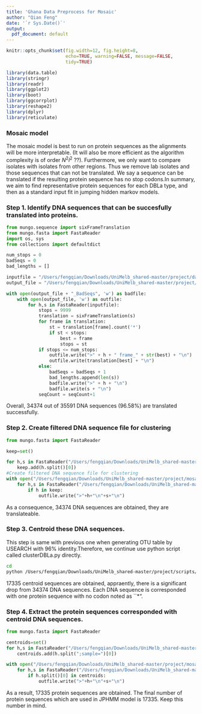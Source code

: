 ```yaml
---
title: 'Ghana Data Preprocess for Mosaic'
author: "Qian Feng"
date: '`r Sys.Date()`'
output:
  pdf_document: default
---
```


```r
knitr::opts_chunk$set(fig.width=12, fig.height=8,
                      echo=TRUE, warning=FALSE, message=FALSE,
                      tidy=TRUE)
```


```r
library(data.table)
library(stringr)
library(readr)
library(ggplot2)
library(boot)
library(ggcorrplot)
library(reshape2)
library(dplyr)
library(reticulate)
```

### Mosaic model
The mosaic model is best to run on protein sequences as the alignments will be more interpretable. (It will also be more efficient as the algorithm complexity is of order $N^2 l^2$ ??). Furthermore, we only want to compare isolates with isolates from other regions. Thus we remove lab isolates and those sequences that can not be translated. We say a sequence can be translated if the resulting protein sequence has no stop codons.In summary, we aim to find representative protein sequences for each DBLa type, and then as a standard input fit in jumping hidden markov models.


### Step 1. Identify DNA sequences that can be succesfully translated into proteins.

```python
from mungo.sequence import sixFrameTranslation
from mungo.fasta import FastaReader
import os, sys
from collections import defaultdict

num_stops = 0
badSeqs = 0
bad_lengths = []

inputfile = "/Users/fengqian/Downloads/UniMelb_shared-master/project/data/pilot_upper.fasta"
output_file = "/Users/fengqian/Downloads/UniMelb_shared-master/project/mosaic_data/Protein_pilot_upper.fasta"

with open(output_file + "_BadSeqs", 'w') as badfile:
    with open(output_file, 'w') as outfile:
        for h,s in FastaReader(inputfile):
            stops = 9999
            translation = sixFrameTranslation(s)
            for frame in translation:
                st = translation[frame].count('*')
                if st < stops:
                    best = frame
                    stops = st
            if stops <= num_stops:
                outfile.write(">" + h + " frame_" + str(best) + "\n")
                outfile.write(translation[best] + "\n")
            else:
                badSeqs = badSeqs + 1
                bad_lengths.append(len(s))
                badfile.write(">" + h + "\n")
                badfile.write(s + "\n")
            seqCount = seqCount+1
```

Overall, 34374 out of 35591 DNA sequences (96.58%) are translated successfully.


### Step 2.  Create filtered DNA sequence file for clustering

```python
from mungo.fasta import FastaReader

keep=set()

for h,s in FastaReader("/Users/fengqian/Downloads/UniMelb_shared-master/project/mosaic_data/Protein_pilot_upper.fasta"):
    keep.add(h.split()[0])
#Create filtered DNA sequence file for clustering
with open("/Users/fengqian/Downloads/UniMelb_shared-master/project/mosaic_data/DNA_translateable_pilot_upper.fasta", 'w') as outfile:
    for h,s in FastaReader("/Users/fengqian/Downloads/UniMelb_shared-master/project/data/pilot_upper.fasta"):
        if h in keep:
            outfile.write(">"+h+"\n"+s+"\n")
```
As a consequence, 34374 DNA sequences are obtained, they are translateable.


### Step 3.  Centroid these DNA sequences.
This step is same with previous one when generating OTU table by USEARCH with 96% identity.Therefore, we continue use python script called clusterDBLa.py directly.
```bash
cd
python /Users/fengqian/Downloads/UniMelb_shared-master/project/scripts/clusterDBLa.py -o /Users/fengqian/Downloads/UniMelb_shared-master/project/mosaic_data/ -r /Users/fengqian/Downloads/UniMelb_shared-master/project/mosaic_data/DNA_translateable_pilot_upper.fasta
```

17335 centroid sequences are obtained, appraently, there is a significant drop from 34374 DNA sequences. Each DNA sequence is corresponded with one protein sequence with no codon noted as ``*".


### Step 4. Extract the protein sequences corresponded with centroid DNA sequences.
```python
from mungo.fasta import FastaReader

centroids=set()
for h,s in FastaReader("/Users/fengqian/Downloads/UniMelb_shared-master/project/mosaic_data/DNA_translateable_pilot_upper_renamed_centroids.fasta"):
    centroids.add(h.split(";sample=")[0])

with open("/Users/fengqian/Downloads/UniMelb_shared-master/project/mosaic_data/Protein_translateable_pilot_upper_centroids.fasta", 'w') as outfile:
    for h,s in FastaReader("/Users/fengqian/Downloads/UniMelb_shared-master/project/mosaic_data/Protein_pilot_upper.fasta"):
        if h.split()[0] in centroids:
            outfile.write(">"+h+"\n"+s+"\n")
```

As a result, 17335 protein sequences are obtained.
The final number of protein sequences which are used in JPHMM model is 17335. Keep this number in mind. 



